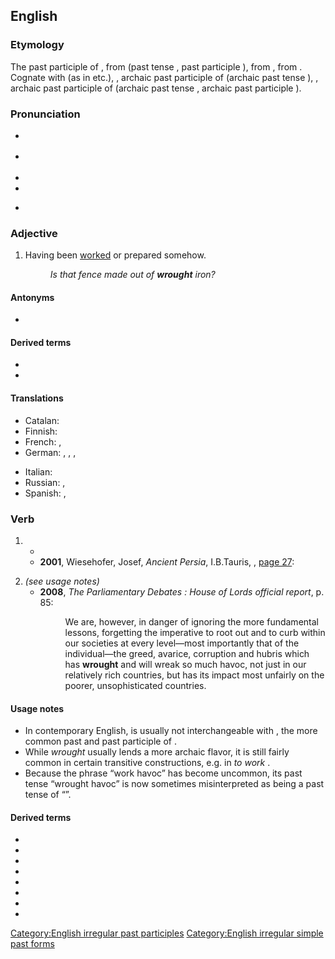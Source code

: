 ==English==

===Etymology===
{{PIE root|en|werǵ}}
The past participle of {{der|en|enm|werken||to work}}, from {{inh|en|ang|wyrcan}} (past tense {{m|ang|worhte}}, past participle {{m|ang|geworht}}), from {{inh|en|gem-pro|*wurkijaną||to work}}, from {{der|en|ine-pro|*werǵ-||to work}}. Cognate with {{m|en|wright}} (as in {{m|en|wheelwright}} etc.), {{cog|nl|gewrocht}}, archaic past participle of {{m|nl|werken}} (archaic past tense {{m|nl|wrocht}}), {{cog|nds|wracht}}, archaic past participle of {{m|nds|warken}} (archaic past tense {{m|nds|wrach}}, archaic past participle {{m|nds|wracht}}).

===Pronunciation===
* {{a|UK}} {{IPA|en|/ɹɔːt/}}
* {{a|US}} {{IPA|en|/ɹɔt/}}
* {{audio|en|en-us-wrought.ogg|Audio (US)}}
* {{rhymes|en|ɔːt}}
* {{homophones|en|rot}} {{qualifier|in accents with the [[cot-caught merger]]}}

===Adjective===
{{en-adj}}

# Having been [[worked]] or prepared somehow.
#: ''Is that fence made out of '''wrought''' iron?''

====Antonyms====
* {{l|en|unwrought}}

====Derived terms====
* {{l|en|wrought iron}}
* {{l|en|wrought-up}}

====Translations====
{{trans-top|Having been worked or prepared somehow}}
* Catalan: {{t+|ca|treballat}}
* Finnish: {{t+|fi|työstetty}}
* French: {{t+|fr|travaillé|m}}, {{t+|fr|forgé|m}}
* German: {{t+|de|bearbeitet}}, {{t+|de|gefertigt}}, {{t+|de|getrieben}}, {{t+|de|gehämmert}}
{{trans-mid}}
* Italian: {{t+|it|lavorato|m}}
* Russian: {{qualifier|worked}} {{t+|ru|обрабо́танный}}, {{qualifier|prepared}} {{t+|ru|подгото́вленный}}
* Spanish: {{t+|es|trabajado|m}}, {{t+|es|preparado|m}}
{{trans-bottom}}

===Verb===
{{head|en|verb form}}

# {{en-past of|work}}
#* {{quote-journal|en|date=2013-06-29|volume=407|issue=8842|page=28|magazine={{w|The Economist}}
|title=[http://www.economist.com/news/asia/21580209-natural-disaster-aggravated-poor-response-high-and-wet High and wet]
|passage=Floods in northern India, mostly in the small state of Uttarakhand, have '''wrought''' disaster on an enormous scale. The early, intense onset of the monsoon on June 14th swelled rivers, washing away roads, bridges, hotels and even whole villages. Rock-filled torrents smashed vehicles and homes, burying victims under rubble and sludge.}}
#* '''2001''', Wiesehofer, Josef, ''Ancient Persia'', I.B.Tauris, {{ISBN|9781860646751}}, [https://books.google.com/books?id=yFocMaM49SgC&pg=PA27 page 27]:
#*: {{quote|en|The goldsmiths who '''wrought''' the gold, those were Medes and Egyptians. The men who '''wrought''' the wood, those were Sardians and Egyptians. The men who '''wrought''' the baked brick, those were Babylonians.}}
# ''(see usage notes)'' {{en-past of|wreak}}
#* '''2008''', ''The Parliamentary Debates : House of Lords official report'', p. 85:
#*: We are, however, in danger of ignoring the more fundamental lessons, forgetting the imperative to root out and to curb within our societies at every level—most importantly that of the individual—the greed, avarice, corruption and hubris which has '''wrought''' and will wreak so much havoc, not just in our relatively rich countries, but has its impact most unfairly on the poorer, unsophisticated countries.

====Usage notes====
* In contemporary English, {{m|en|wrought}} is usually not interchangeable with {{m|en|worked}}, the more common past and past participle of {{m|en|work}}.
* While ''wrought'' usually lends a more archaic flavor,<!--** It apparently is not often used in phrasal verbs derived from {{m|en|work#Derived terms|work}}.--> it is still fairly common in certain transitive constructions, e.g. in ''to work'' {{m|en|miracle|miracles}}.
* Because the phrase “work havoc” has become uncommon, its past tense “wrought havoc” is now sometimes misinterpreted as being a past tense of “{{m|en|wreak havoc}}”.<!--Such reinterpretation is etymologically groundless.-->

====Derived terms====
* {{l|en|bewrought}}
* {{l|en|forewrought}}
* {{l|en|forwrought}}
* {{l|en|inwrought}}
* {{l|en|miswrought}}
* {{l|en|overwrought}}
* {{l|en|underwrought}}
* {{l|en|unwrought}}

[[Category:English irregular past participles]]
[[Category:English irregular simple past forms]]